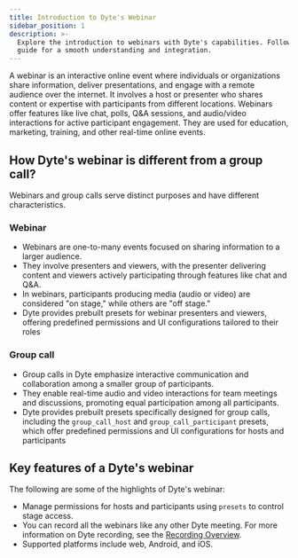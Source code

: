 ```yaml
---
title: Introduction to Dyte's Webinar
sidebar_position: 1
description: >-
  Explore the introduction to webinars with Dyte's capabilities. Follow our
  guide for a smooth understanding and integration.
---
```


A webinar is an interactive online event where individuals or organizations share information, deliver presentations, and engage with a remote audience over the internet. It involves a host or presenter who shares content or expertise with participants from different locations. Webinars offer features like live chat, polls, Q&A sessions, and audio/video interactions for active participant engagement. They are used for education, marketing, training, and other real-time online events.

## How Dyte's webinar is different from a group call?

Webinars and group calls serve distinct purposes and have different characteristics.

### Webinar

- Webinars are one-to-many events focused on sharing information to a larger audience.
- They involve presenters and viewers, with the presenter delivering content and viewers actively participating through features like chat and Q&A.
- In webinars, participants producing media (audio or video) are considered "on stage," while others are "off stage."
- Dyte provides prebuilt presets for webinar presenters and viewers, offering predefined permissions and UI configurations tailored to their roles

### Group call

- Group calls in Dyte emphasize interactive communication and collaboration among a smaller group of participants.
- They enable real-time audio and video interactions for team meetings and discussions, promoting equal participation among all participants.
- Dyte provides prebuilt presets specifically designed for group calls, including the `group_call_host` and `group_call_participant` presets, which offer predefined permissions and UI configurations for hosts and participants

## Key features of a Dyte's webinar

The following are some of the highlights of Dyte's webinar:

- Manage permissions for hosts and participants using `presets` to control stage access.
- You can record all the webinars like any other Dyte meeting. For more information on Dyte recording, see the [Recording Overview](/guides/capabilities/recording/recording-overview).
- Supported platforms include web, Android, and iOS.

<head>
  <title>Introduction to Dyte's Webinar Guide</title>
  <meta
    name="description"
    content="Explore the introduction to webinars with Dyte's capabilities. Follow our guide for a smooth understanding and integration."
  />
</head>
